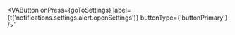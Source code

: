 
<VAButton 
onPress={goToSettings} 
label={t('notifications.settings.alert.openSettings')} 
buttonType={'buttonPrimary'} />`

<HooksInfo componentName="useTranslation" example={exampleString}/>
